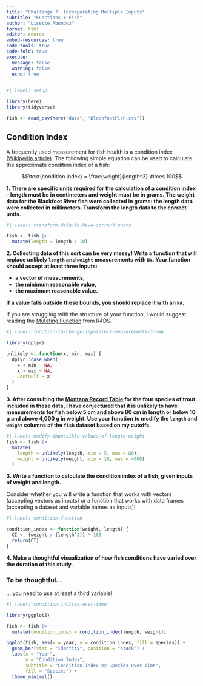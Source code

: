 ```yaml
---
title: "Challenge 7: Incorporating Multiple Inputs"
subtitle: "Functions + Fish"
author: "Lisette Abundez"
format: html
editor: source
embed-resources: true
code-tools: true
code-fold: true
execute: 
  message: false
  warning: false
  echo: true
---
```


```r
#| label: setup

library(here)
library(tidyverse)

fish <- read_csv(here("data", "BlackfootFish.csv"))
```

## Condition Index

A frequently used measurement for fish health is a condition index [(Wikipedia article)](https://en.wikipedia.org/wiki/Condition_index_in_fish). The following
simple equation can be used to calculate the approximate condition index of a
fish:

$$\text{condition index} = \frac{weight}{length^3} \times 100$$

**1. There are specific units required for the calculation of a condition index -- length must be in centimeters and weight must be in grams. The weight data for the Blackfoot River fish were collected in grams; the length data were collected in millimeters. Transform the length data to the correct units.**

```r
#| label: transform-data-to-have-correct-units

fish <- fish |>
  mutate(length = length / 10)

```

**2. Collecting data of this sort can be very messy! Write a function that will replace unlikely `length` and `weight` measurements with `NA`. Your function should accept at least three inputs:**

+ **a vector of measurements,**
+ **the minimum reasonable value,**
+ **the maximum reasonable value.**

**If a value falls outside these bounds, you should replace it with an `NA`.**

::: callout-tip
If you are struggling with the structure of your function, I would suggest reading the [Mutating Function](https://r4ds.hadley.nz/functions.html#mutate-functions) from R4DS.
:::

```r
#| label: function-to-change-impossible-measurements-to-NA

library(dplyr)

unlikely <- function(x, min, max) {
  dplyr::case_when(
    x < min ~ NA,  
    x > max ~ NA,  
    .default = x          
  )
}
```

**3. After consulting the [Montana Record Table](https://fwp.mt.gov/fish/anglingData/records) for the four species of trout included in these data, I have conjectured that it is unlikely to have measurements for fish below 5 cm and above 80 cm in length or below 10 g and above 4,000 g in weight. Use your function to modify the `length` and `weight` columns of the `fish` dataset based on my cutoffs.**

```r
#| label: modify-impossible-values-of-length-weight
fish <- fish |>
  mutate(
    length = unlikely(length, min = 5, max = 80),
    weight = unlikely(weight, min = 10, max = 4000)
  )
```

**3. Write a function to calculate the condition index of a fish, given inputs of weight and length.**

::: callout-warning
Consider whether you will write a function that works with vectors (accepting
vectors as inputs) or a function that works with data frames (accepting a 
dataset and variable names as inputs)!
:::

```r
#| label: condition-function

condition_index <- function(weight, length) {
  CI <- (weight / (length^3)) * 100
  return(CI)
}
```

**4. Make a thoughtful visualization of how fish conditions have varied over the duration of this study.**

::: callout-warning
### To be thoughtful...

... you need to use at least a third variable!
:::

```r
#| label: condition-indices-over-time

library(ggplot2)

fish <- fish |>
  mutate(condition_index = condition_index(length, weight)) 

ggplot(fish, aes(x = year, y = condition_index, fill = species)) +
  geom_bar(stat = "identity", position = "stack") +  
  labs(x = "Year",
       y = "Condition Index",
       subtitle = "Condition Index by Species Over Time",
       fill = "Species") +
  theme_minimal()

```
